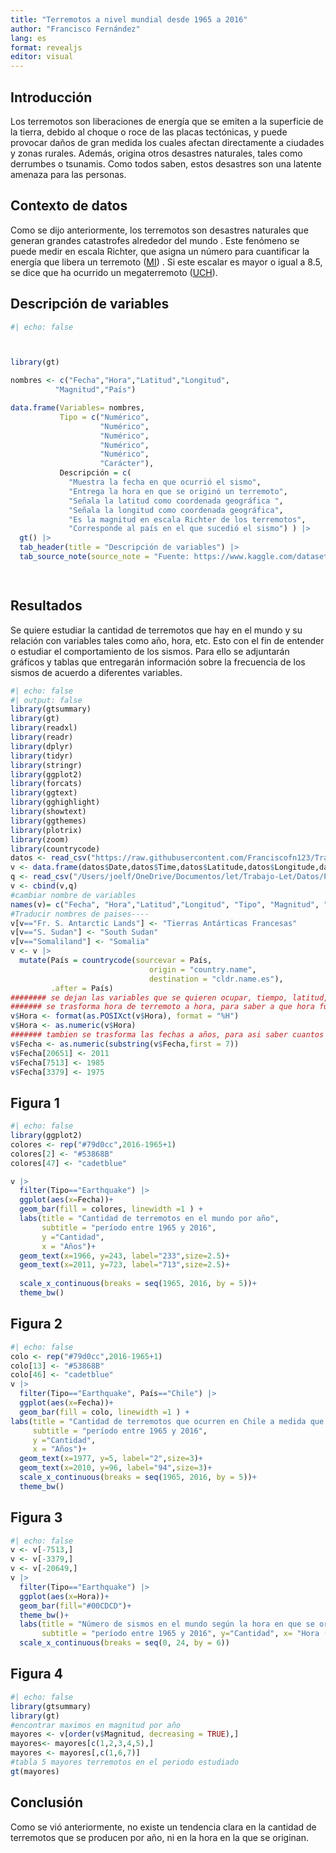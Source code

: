```yaml
---
title: "Terremotos a nivel mundial desde 1965 a 2016"
author: "Francisco Fernández"
lang: es
format: revealjs
editor: visual
---
```


## Introducción

Los terremotos son liberaciones de energía que se emiten a la superficie de la tierra, debido al choque o roce de las placas tectónicas, y puede provocar daños de gran medida los cuales afectan directamente a ciudades y zonas rurales. Además, origina otros desastres naturales, tales como derrumbes o tsunamis. Como todos saben, estos desastres son una latente amenaza para las personas.

## Contexto de datos

Como se dijo anteriormente, los terremotos son desastres naturales que generan grandes catastrofes alrededor del mundo . Este fenómeno se puede medir en escala Richter, que asigna un número para cuantificar la energía que libera un terremoto ([MI](https://www.muyinteresante.es/ciencia/preguntas-respuestas/como-funciona-la-escala-de-richter-501481801518)) . Si este escalar es mayor o igual a 8.5, se dice que ha ocurrido un megaterremoto ([UCH](https://www.uchile.cl/noticias/141935/estudio-determina-que-en-chile-ocurre-un-megaterremoto-cada-50-anos)).

## Descripción de variables

::: r-fit-text
```r
#| echo: false



library(gt)

nombres <- c("Fecha","Hora","Latitud","Longitud",
          "Magnitud","País") 

data.frame(Variables= nombres, 
           Tipo = c("Numérico",
                    "Numérico",
                    "Numérico",
                    "Numérico",
                    "Numérico",
                    "Carácter"),
           Descripción = c(
             "Muestra la fecha en que ocurrió el sismo",
             "Entrega la hora en que se originó un terremoto",
             "Señala la latitud como coordenada geográfica ",
             "Señala la longitud como coordenada geográfica",
             "Es la magnitud en escala Richter de los terremotos",
             "Corresponde al país en el que sucedió el sismo") ) |> 
  gt() |> 
  tab_header(title = "Descripción de variables") |> 
  tab_source_note(source_note = "Fuente: https://www.kaggle.com/datasets/usgs/earthquake-database")

  
```
:::

## Resultados

Se quiere estudiar la cantidad de terremotos que hay en el mundo y su relación con variables tales como año, hora, etc. Esto con el fin de entender o estudiar el comportamiento de los sismos. Para ello se adjuntarán gráficos y tablas que entregarán información sobre la frecuencia de los sismos de acuerdo a diferentes variables.

```r
#| echo: false
#| output: false
library(gtsummary)
library(gt)
library(readxl)
library(readr)
library(dplyr)        
library(tidyr)        
library(stringr) 
library(ggplot2)
library(forcats)
library(ggtext)  
library(gghighlight) 
library(showtext)
library(ggthemes)
library(plotrix)
library(zoom)
library(countrycode)
datos <- read_csv("https://raw.githubusercontent.com/Franciscofn123/Trabajo-Let/main/Datos/terremotos_sin_procesar.csv", show_col_types = FALSE)
v <- data.frame(datos$Date,datos$Time,datos$Latitude,datos$Longitude,datos$Type,datos$Magnitude)
q <- read_csv("/Users/joelf/OneDrive/Documentos/let/Trabajo-Let/Datos/País.csv",show_col_types = FALSE) 
v <- cbind(v,q)
#cambiar nombre de variables
names(v)= c("Fecha", "Hora","Latitud","Longitud", "Tipo", "Magnitud", "País")
#Traducir nombres de paises----
v[v=="Fr. S. Antarctic Lands"] <- "Tierras Antárticas Francesas"
v[v=="S. Sudan"] <- "South Sudan"
v[v=="Somaliland"] <- "Somalia"
v <- v |> 
  mutate(País = countrycode(sourcevar = País,
                               origin = "country.name",
                               destination = "cldr.name.es"),
         .after = País) 
######## se dejan las variables que se quieren ocupar, tiempo, latitud, longitud, magnitud, tipo y pais de origen
####### se trasforma hora de terremoto a hora, para saber a que hora fue (como funcion parte entera)
v$Hora <- format(as.POSIXct(v$Hora), format = "%H")
v$Hora <- as.numeric(v$Hora)
####### tambien se trasforma las fechas a años, para asi saber cuantos terremotos hay a medida que pasa el tiempo
v$Fecha <- as.numeric(substring(v$Fecha,first = 7))
v$Fecha[20651] <- 2011
v$Fecha[7513] <- 1985 
v$Fecha[3379] <- 1975
```

## Figura 1

```r
#| echo: false
library(ggplot2)
colores <- rep("#79d0cc",2016-1965+1)
colores[2] <- "#53868B"
colores[47] <- "cadetblue"

v |> 
  filter(Tipo=="Earthquake") |> 
  ggplot(aes(x=Fecha))+
  geom_bar(fill = colores, linewidth =1 ) +
  labs(title = "Cantidad de terremotos en el mundo por año",
       subtitle = "período entre 1965 y 2016",
       y ="Cantidad",
       x = "Años")+
  geom_text(x=1966, y=243, label="233",size=2.5)+
  geom_text(x=2011, y=723, label="713",size=2.5)+
  
  scale_x_continuous(breaks = seq(1965, 2016, by = 5))+
  theme_bw()
```

## Figura 2

```r
#| echo: false
colo <- rep("#79d0cc",2016-1965+1)
colo[13] <- "#53868B"
colo[46] <- "cadetblue"
v |> 
  filter(Tipo=="Earthquake", País=="Chile") |> 
  ggplot(aes(x=Fecha))+
  geom_bar(fill = colo, linewidth =1 ) + 
labs(title = "Cantidad de terremotos que ocurren en Chile a medida que pasa el tiempo",
     subtitle = "período entre 1965 y 2016",
     y ="Cantidad",
     x = "Años")+
  geom_text(x=1977, y=5, label="2",size=3)+
  geom_text(x=2010, y=96, label="94",size=3)+
  scale_x_continuous(breaks = seq(1965, 2016, by = 5))+
  theme_bw()
```

## Figura 3

```r
#| echo: false
v <- v[-7513,]
v <- v[-3379,]
v <- v[-20649,]
v |> 
  filter(Tipo=="Earthquake") |> 
  ggplot(aes(x=Hora))+
  geom_bar(fill="#00CDCD")+
  theme_bw()+
  labs(title = "Número de sismos en el mundo según la hora en que se origina",
       subtitle = "período entre 1965 y 2016", y="Cantidad", x= "Hora (0-24)")+
  scale_x_continuous(breaks = seq(0, 24, by = 6))
```

## Figura 4

```r
#| echo: false
library(gtsummary)
library(gt)
#encontrar maximos en magnitud por año
mayores <- v[order(v$Magnitud, decreasing = TRUE),]
mayores<- mayores[c(1,2,3,4,5),]
mayores <- mayores[,c(1,6,7)]
#tabla 5 mayores terremotos en el periodo estudiado
gt(mayores)

```

## Conclusión

Como se vió anteriormente, no existe un tendencia clara en la cantidad de terremotos que se producen por año, ni en la hora en la que se originan.

